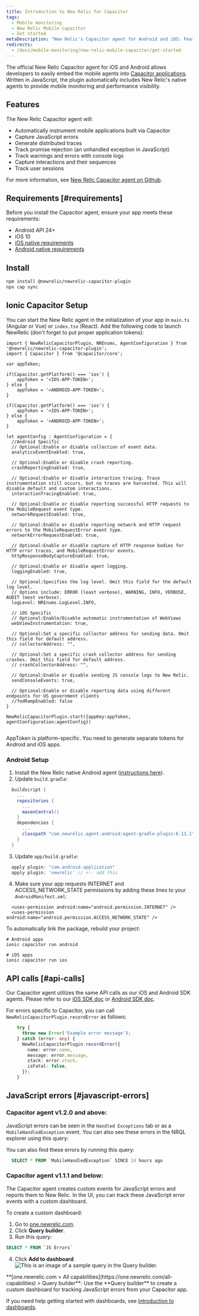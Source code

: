 ```yaml
---
title: Introduction to New Relic for Capacitor
tags:
  - Mobile monitoring
  - New Relic Mobile Capacitor
  - Get started
metaDescription: "New Relic's Capacitor agent for Android and iOS: Features, compatibility, requirements, installation, and upgrade procedures."
redirects:
  - /docs/mobile-monitoring/new-relic-mobile-capacitor/get-started
---
```




The official New Relic Capacitor agent for iOS and Android allows developers to easily embed the mobile agents into [Capacitor applications](https://capacitorjs.com/). Written in JavaScript, the plugin automatically includes New Relic's native agents to provide mobile monitoring and performance visibility.

## Features

The New Relic Capacitor agent will:


* Automatically instrument mobile applications built via Capacitor
* Capture JavaScript errors
* Generate distributed traces
* Track promise rejection (an unhandled exception in JavaScript)
* Track warnings and errors with console logs
* Capture interactions and their sequences
* Track user sessions

For more information, see [New Relic Capacitor agent on Github](https://github.com/newrelic/newrelic-capacitor-plugin).

## Requirements [#requirements]

Before you install the Capacitor agent, ensure your app meets these requirements:

* Android API 24+
* iOS 10
* [iOS native requirements](/docs/mobile-monitoring/new-relic-mobile-ios/get-started/new-relic-ios-compatibility-requirements)
* [Android native requirements](/docs/mobile-monitoring/new-relic-mobile-android/get-started/new-relic-android-compatibility-requirements)


## Install

```bash
npm install @newrelic/newrelic-capacitor-plugin
npx cap sync
```
## Ionic Capacitor Setup

You can start the New Relic agent in the initialization of your app in `main.ts` (Angular or Vue) or `index.tsx` (React). Add the following code to launch NewRelic (don't forget to put proper application tokens):

``` tsx
import { NewRelicCapacitorPlugin, NREnums, AgentConfiguration } from '@newrelic/newrelic-capacitor-plugin';
import { Capacitor } from '@capacitor/core';

var appToken;

if(Capacitor.getPlatform() === 'ios') {
    appToken = '<IOS-APP-TOKEN>';
} else {
    appToken = '<ANDROID-APP-TOKEN>';
}

if(Capacitor.getPlatform() === 'ios') {
    appToken = '<IOS-APP-TOKEN>';
} else {
    appToken = '<ANDROID-APP-TOKEN>';
}

let agentConfig : AgentConfiguration = {
  //Android Specific
  // Optional:Enable or disable collection of event data.
  analyticsEventEnabled: true,

  // Optional:Enable or disable crash reporting.
  crashReportingEnabled: true,

  // Optional:Enable or disable interaction tracing. Trace instrumentation still occurs, but no traces are harvested. This will disable default and custom interactions.
  interactionTracingEnabled: true,

  // Optional:Enable or disable reporting successful HTTP requests to the MobileRequest event type.
  networkRequestEnabled: true,

  // Optional:Enable or disable reporting network and HTTP request errors to the MobileRequestError event type.
  networkErrorRequestEnabled: true,

  // Optional:Enable or disable capture of HTTP response bodies for HTTP error traces, and MobileRequestError events.
  httpResponseBodyCaptureEnabled: true,

  // Optional:Enable or disable agent logging.
  loggingEnabled: true,

  // Optional:Specifies the log level. Omit this field for the default log level.
  // Options include: ERROR (least verbose), WARNING, INFO, VERBOSE, AUDIT (most verbose).
  logLevel: NREnums.LogLevel.INFO,

  // iOS Specific
  // Optional:Enable/Disable automatic instrumentation of WebViews
  webViewInstrumentation: true,

  // Optional:Set a specific collector address for sending data. Omit this field for default address.
  // collectorAddress: "",

  // Optional:Set a specific crash collector address for sending crashes. Omit this field for default address.
  // crashCollectorAddress: "",

  // Optional:Enable or disable sending JS console logs to New Relic.
  sendConsoleEvents: true,

  // Optional:Enable or disable reporting data using different endpoints for US government clients
  //fedRampEnabled: false
}

NewRelicCapacitorPlugin.start({appKey:appToken, agentConfiguration:agentConfig})


```
AppToken is platform-specific. You need to generate separate tokens for Android and iOS apps.

### Android Setup
1. Install the New Relic native Android agent ([instructions here](https://docs.newrelic.com/docs/mobile-monitoring/new-relic-mobile-android/install-configure/install-android-apps-gradle-android-studio)).
2. Update `build.gradle`:
  ```groovy
    buildscript {
      ...
      repositories {
        ...
        mavenCentral()
      }
      dependencies {
        ...
        classpath "com.newrelic.agent.android:agent-gradle-plugin:6.11.1"
      }
    }
  ```

3. Update `app/build.gradle`:
  ```groovy
    apply plugin: "com.android.application"
    apply plugin: 'newrelic' // <-- add this
  
  ```

4. Make sure your app requests INTERNET and ACCESS_NETWORK_STATE permissions by adding these lines to your `AndroidManifest.xml`:
  ```
    <uses-permission android:name="android.permission.INTERNET" />
    <uses-permission android:name="android.permission.ACCESS_NETWORK_STATE" />
  ```

To automatically link the package, rebuild your project:

```shell
# Android apps
ionic capacitor run android

# iOS apps
ionic capacitor run ios
```

## API calls [#api-calls]

Our Capacitor agent utilizes the same API calls as our iOS and Android SDK agents. Please refer to our [iOS SDK doc](/docs/mobile-monitoring/new-relic-mobile-ios/ios-sdk-api) or [Android SDK doc](/docs/mobile-monitoring/new-relic-mobile-android/android-sdk-api).

For errors specific to Capacitor, you can call `NewRelicCapacitorPlugin.recordError` as follows:

```ts
    try {
      throw new Error('Example error message');
    } catch (error: any) {
      NewRelicCapacitorPlugin.recordError({
        name: error.name,
        message: error.message,
        stack: error.stack,
        isFatal: false,
      });
    }
```

## JavaScript errors [#javascript-errors]

### Capacitor agent v1.2.0 and above:
JavaScript errors can be seen in the `Handled Exceptions` tab or as a `MobileHandledException` event. You can also see these errors in the NRQL explorer using this query:

You can also find these errors by running this query:
```sql
  SELECT * FROM `MobileHandledException` SINCE 24 hours ago
```

### Capacitor agent v1.1.1 and below:
The Capacitor agent creates custom events for JavaScript errors and reports them to New Relic. In the UI, you can track these JavaScript error events with a custom dashboard.

To create a custom dashboard:
1. Go to [one.newrelic.com](https://one.newrelic.com/all-capabilities).
2. Click **Query builder**.
3. Run this query:

  ```sql
  SELECT * FROM `JS Errors`
  ```
4. Click **Add to dashboard**.
<img
    title="Query builder"
    alt="This is an image of a sample query in the Query builder."
    src={mobileQueryExample}
  />

<figcaption>
  **[one.newrelic.com > All capabilities](https://one.newrelic.com/all-capabilities) > Query builder**: Use the **Query builder** to create a custom dashboard for tracking JavaScript errors from your Capacitor app.
</figcaption>

If you need help getting started with dashboards, see [Introduction to dashboards](/docs/query-your-data/explore-query-data/dashboards/introduction-dashboards#get-started).
